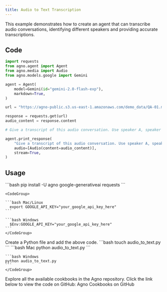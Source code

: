 ```yaml
---
title: Audio to Text Transcription
---
```


This example demonstrates how to create an agent that can transcribe audio conversations, identifying different speakers and providing accurate transcriptions.

## Code

```python audio_to_text.py
import requests
from agno.agent import Agent
from agno.media import Audio
from agno.models.google import Gemini

agent = Agent(
    model=Gemini(id="gemini-2.0-flash-exp"),
    markdown=True,
)

url = "https://agno-public.s3.us-east-1.amazonaws.com/demo_data/QA-01.mp3"

response = requests.get(url)
audio_content = response.content

# Give a transcript of this audio conversation. Use speaker A, speaker B to identify speakers.

agent.print_response(
    "Give a transcript of this audio conversation. Use speaker A, speaker B to identify speakers.",
    audio=[Audio(content=audio_content)],
    stream=True,
)
```

## Usage

<Steps>
  <Snippet file="create-venv-step.mdx" />

  <Step title="Install libraries">
    ```bash
    pip install -U agno google-generativeai requests
    ```
  </Step>

  <Step title="Export your GOOGLE API key">

    <CodeGroup>

    ```bash Mac/Linux
      export GOOGLE_API_KEY="your_google_api_key_here"
    ```

    ```bash Windows
      $Env:GOOGLE_API_KEY="your_google_api_key_here"
    ```
    </CodeGroup> 
  </Step>

  <Step title="Create a Python file">
    Create a Python file and add the above code.
    ```bash
    touch audio_to_text.py
    ```
  </Step>

  <Step title="Run Agent">
    <CodeGroup>
    ```bash Mac
    python audio_to_text.py
    ```
    
    ```bash Windows
    python audio_to_text.py
    ```
    </CodeGroup>
  </Step>

  <Step title="Find All Cookbooks">
  Explore all the available cookbooks in the Agno repository. Click the link below to view the code on GitHub:

  <Link href="https://github.com/agno-agi/agno/tree/main/cookbook/agents/multimodal" target="_blank">
    Agno Cookbooks on GitHub
  </Link>
</Step>
</Steps>